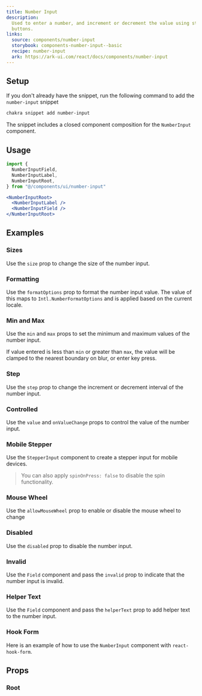 ```yaml
---
title: Number Input
description:
  Used to enter a number, and increment or decrement the value using stepper
  buttons.
links:
  source: components/number-input
  storybook: components-number-input--basic
  recipe: number-input
  ark: https://ark-ui.com/react/docs/components/number-input
---
```


<ExampleTabs name="number-input-basic" />

## Setup

If you don't already have the snippet, run the following command to add the
`number-input` snippet

```sh
chakra snippet add number-input
```

The snippet includes a closed component composition for the `NumberInput`
component.

## Usage

```jsx
import {
  NumberInputField,
  NumberInputLabel,
  NumberInputRoot,
} from "@/components/ui/number-input"
```

```jsx
<NumberInputRoot>
  <NumberInputLabel />
  <NumberInputField />
</NumberInputRoot>
```

## Examples

### Sizes

Use the `size` prop to change the size of the number input.

<ExampleTabs name="number-input-with-sizes" />

### Formatting

Use the `formatOptions` prop to format the number input value. The value of this
maps to `Intl.NumberFormatOptions` and is applied based on the current locale.

<ExampleTabs name="number-input-with-format-options" />

### Min and Max

Use the `min` and `max` props to set the minimum and maximum values of the
number input.

If value entered is less than `min` or greater than `max`, the value will be
clamped to the nearest boundary on blur, or enter key press.

<ExampleTabs name="number-input-with-min-max" />

### Step

Use the `step` prop to change the increment or decrement interval of the number
input.

<ExampleTabs name="number-input-with-step" />

### Controlled

Use the `value` and `onValueChange` props to control the value of the number
input.

<ExampleTabs name="number-input-controlled" />

### Mobile Stepper

Use the `StepperInput` component to create a stepper input for mobile devices.

> You can also apply `spinOnPress: false` to disable the spin functionality.

<ExampleTabs name="number-input-with-stepper" />

### Mouse Wheel

Use the `allowMouseWheel` prop to enable or disable the mouse wheel to change

<ExampleTabs name="number-input-with-mouse-wheel" />

### Disabled

Use the `disabled` prop to disable the number input.

<ExampleTabs name="number-input-with-disabled" />

### Invalid

Use the `Field` component and pass the `invalid` prop to indicate that the
number input is invalid.

<ExampleTabs name="number-input-with-invalid" />

### Helper Text

Use the `Field` component and pass the `helperText` prop to add helper text to
the number input.

<ExampleTabs name="number-input-with-field" />

### Hook Form

Here is an example of how to use the `NumberInput` component with
`react-hook-form`.

<ExampleTabs name="number-input-with-hook-form" />

## Props

### Root

<PropTable component="NumberInput" part="Root" />
